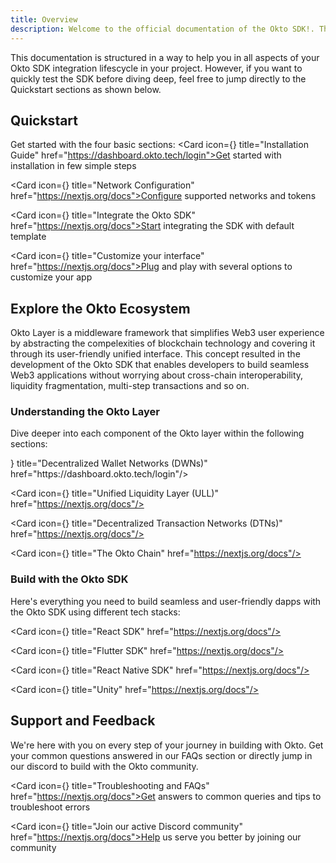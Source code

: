 ```yaml
---
title: Overview
description: Welcome to the official documentation of the Okto SDK!. This is a great place to start for anyone looking to dive into the concept of Okto layer, the latest SDK, what's in it for you and how to get started.
---
```



This documentation is structured in a way to help you in all aspects of your Okto SDK integration lifescycle in your project. However, if you want to quickly test the SDK before diving deep, feel free to jump directly to the Quickstart sections as shown below.

## Quickstart
Get started with the four basic sections:
<Cards>
  <Card icon={<MonitorDown />} title="Installation Guide" href="https://dashboard.okto.tech/login">Get started with installation in few simple steps</Card>

  <Card icon={<Bolt />} title="Network Configuration" href="https://nextjs.org/docs">Configure supported networks and tokens</Card>

  <Card icon={<ToyBrick />} title="Integrate the Okto SDK" href="https://nextjs.org/docs">Start integrating the SDK with default template</Card>

  <Card icon={<PencilRuler />} title="Customize your interface" href="https://nextjs.org/docs">Plug and play with several options to customize your app</Card>
</Cards>

## Explore the Okto Ecosystem

Okto Layer is a middleware framework that simplifies Web3 user experience by abstracting the compelexities of blockchain technology and covering it through its user-friendly unified interface. This concept resulted in the development of the Okto SDK that enables developers to build seamless Web3 applications without worrying about cross-chain interoperability, liquidity fragmentation, multi-step transactions and so on.

### Understanding the Okto Layer

Dive deeper into each component of the Okto layer within the following sections:

<Cards>
  <Card icon={<Wallet />} title="Decentralized Wallet Networks (DWNs)" href="https://dashboard.okto.tech/login"/>

  <Card icon={<CircleDollarSign />} title="Unified Liquidity Layer (ULL)" href="https://nextjs.org/docs"/>

  <Card icon={<ArrowLeftRight />} title="Decentralized Transaction Networks (DTNs)" href="https://nextjs.org/docs"/>

  <Card icon={<Network />} title="The Okto Chain" href="https://nextjs.org/docs"/>

</Cards>

### Build with the Okto SDK
Here's everything you need to build seamless and user-friendly dapps with the Okto SDK using different tech stacks:

<Cards>

  <Card icon={<FaReact />} title="React SDK" href="https://nextjs.org/docs"/>

  <Card icon={<FaFlutter />} title="Flutter SDK" href="https://nextjs.org/docs"/>

  <Card icon={<TbBrandReactNative/>} title="React Native SDK" href="https://nextjs.org/docs"/>

  <Card icon={<BsUnity />} title="Unity" href="https://nextjs.org/docs"/>

</Cards>

## Support and Feedback

We're here with you on every step of your journey in building with Okto. Get your common questions answered in our FAQs section or directly jump in our discord to build with the Okto community.

<Cards>

  <Card icon={<GrTroubleshoot />} title="Troubleshooting and FAQs" href="https://nextjs.org/docs">Get answers to common queries and tips to troubleshoot errors</Card>

  <Card icon={<FaDiscord />} title="Join our active Discord community" href="https://nextjs.org/docs">Help us serve you better by joining our community</Card>

  </Cards>